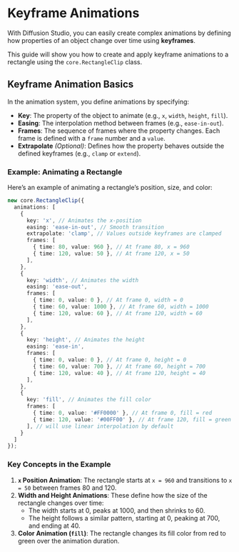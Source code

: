 # Keyframe Animations

With Diffusion Studio, you can easily create complex animations by defining how properties of an object change over time using **keyframes**.

This guide will show you how to create and apply keyframe animations to a rectangle using the `core.RectangleClip` class.

## Keyframe Animation Basics

In the animation system, you define animations by specifying:
- **Key**: The property of the object to animate (e.g., `x`, `width`, `height`, `fill`).
- **Easing**: The interpolation method between frames (e.g., `ease-in-out`).
- **Frames**: The sequence of frames where the property changes. Each frame is defined with a `frame` number and a `value`.
- **Extrapolate** *(Optional)*: Defines how the property behaves outside the defined keyframes (e.g., `clamp` or `extend`).

### Example: Animating a Rectangle

Here’s an example of animating a rectangle’s position, size, and color:

```typescript
new core.RectangleClip({
  animations: [
    {
      key: 'x', // Animates the x-position
      easing: 'ease-in-out', // Smooth transition
      extrapolate: 'clamp', // Values outside keyframes are clamped
      frames: [
        { time: 80, value: 960 }, // At frame 80, x = 960
        { time: 120, value: 50 }, // At frame 120, x = 50
      ],
    },
    {
      key: 'width', // Animates the width
      easing: 'ease-out',
      frames: [
        { time: 0, value: 0 }, // At frame 0, width = 0
        { time: 60, value: 1000 }, // At frame 60, width = 1000
        { time: 120, value: 60 }, // At frame 120, width = 60
      ],
    },
    {
      key: 'height', // Animates the height
      easing: 'ease-in',
      frames: [
        { time: 0, value: 0 }, // At frame 0, height = 0
        { time: 60, value: 700 }, // At frame 60, height = 700
        { time: 120, value: 40 }, // At frame 120, height = 40
      ],
    },
    {
      key: 'fill', // Animates the fill color
      frames: [
        { time: 0, value: '#FF0000' }, // At frame 0, fill = red
        { time: 120, value: '#00FF00' }, // At frame 120, fill = green
      ], // will use linear interpolation by default
    }
  ]
});
```

### Key Concepts in the Example

1. **`x` Position Animation**: The rectangle starts at `x = 960` and transitions to `x = 50` between frames 80 and 120.
2. **Width and Height Animations**: These define how the size of the rectangle changes over time:
   - The width starts at 0, peaks at 1000, and then shrinks to 60.
   - The height follows a similar pattern, starting at 0, peaking at 700, and ending at 40.
3. **Color Animation (`fill`)**: The rectangle changes its fill color from red to green over the animation duration.
